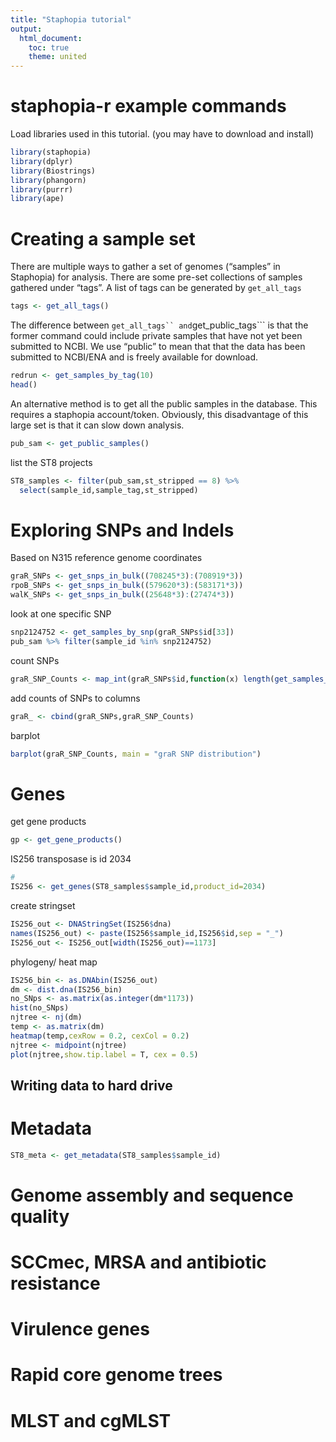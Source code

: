 ```yaml
---
title: "Staphopia tutorial"
output:
  html_document:
    toc: true
    theme: united
---
```


# staphopia-r example commands

Load libraries used in this tutorial. (you may have to download and install)

```r
library(staphopia)
library(dplyr)
library(Biostrings)
library(phangorn)
library(purrr)
library(ape)
```

# Creating a sample set

There are multiple ways to gather a set of genomes ("samples" in Staphopia) for analysis.  There are some pre-set collections of samples gathered under "tags".  A list of tags can be generated by ```get_all_tags```

```r
tags <- get_all_tags()
```

The difference between ```get_all_tags`` and ```get_public_tags``` is that the former command could include private samples that have not yet been submitted to NCBI.  We use "public" to mean that that the data has been submitted to NCBI/ENA and is freely available for download.


```r
redrun <- get_samples_by_tag(10)
head()
```

An alternative method is to get all the public samples in the database.  This requires a staphopia account/token.  Obviously, this disadvantage of this large set is that it can slow down analysis.

```r
pub_sam <- get_public_samples()
```

list the ST8 projects
```r
ST8_samples <- filter(pub_sam,st_stripped == 8) %>%
  select(sample_id,sample_tag,st_stripped)
```

# Exploring SNPs and Indels

Based on N315 reference genome coordinates
```r
graR_SNPs <- get_snps_in_bulk((708245*3):(708919*3))
rpoB_SNPs <- get_snps_in_bulk((579620*3):(583171*3))
walK_SNPs <- get_snps_in_bulk((25648*3):(27474*3))
```

look at one specific SNP
```r
snp2124752 <- get_samples_by_snp(graR_SNPs$id[33])
pub_sam %>% filter(sample_id %in% snp2124752)
```

count SNPs
```r
graR_SNP_Counts <- map_int(graR_SNPs$id,function(x) length(get_samples_by_snp(x)))   
```

add counts of SNPs to columns
```r
graR_ <- cbind(graR_SNPs,graR_SNP_Counts) 
```

barplot
```r
barplot(graR_SNP_Counts, main = "graR SNP distribution")
```
# Genes

get gene products
```r
gp <- get_gene_products()
```

IS256 transposase is id 2034
```r
#
IS256 <- get_genes(ST8_samples$sample_id,product_id=2034)

```

create stringset
```r
IS256_out <- DNAStringSet(IS256$dna)
names(IS256_out) <- paste(IS256$sample_id,IS256$id,sep = "_")
IS256_out <- IS256_out[width(IS256_out)==1173]
```

phylogeny/ heat map

```r
IS256_bin <- as.DNAbin(IS256_out)
dm <- dist.dna(IS256_bin)
no_SNps <- as.matrix(as.integer(dm*1173))
hist(no_SNps)
njtree <- nj(dm)
temp <- as.matrix(dm)
heatmap(temp,cexRow = 0.2, cexCol = 0.2)
njtree <- midpoint(njtree)
plot(njtree,show.tip.label = T, cex = 0.5)
```

## Writing data to hard drive


# Metadata
```r
ST8_meta <- get_metadata(ST8_samples$sample_id)
```

# Genome assembly and sequence quality

# SCCmec, MRSA and antibiotic resistance

# Virulence genes

# Rapid core genome trees

# MLST and cgMLST


